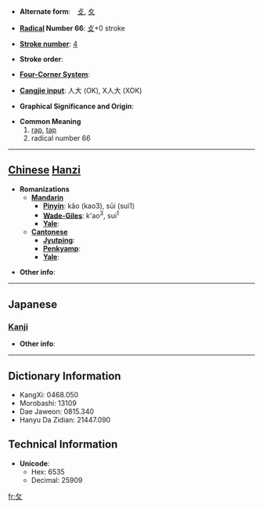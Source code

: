 * '''Alternate form''':　[[攴]], [[夊]]

* '''[[Wiktionary:Chinese radical index| Radical]] Number 66''': [[Wiktionary:Chinese radical index 攴|攴]]+0 stroke

* '''[[Wiktionary:Chinese total strokes index|Stroke number]]''': [[Wiktionary:Chinese total strokes index 4|4]]

* '''Stroke order''': 

* '''[[Wiktionary:Chinese four corner index|Four-Corner System]]''': 

* '''[[Wiktionary:Chinese Cangjie index|Cangjie input]]''': 人大 (OK), X人大 (XOK)

* '''Graphical Significance and Origin''': 

* '''Common Meaning'''
*#[[rap]], [[tap]]
*# radical number 66


----

== [[Chinese]] [[Hanzi]] ==

* '''Romanizations'''
** '''[[Mandarin]]'''
*** '''[[Pinyin]]''': kǎo (kao3), sūi (sui1)
*** '''[[Wade-Giles]]''': k'ao<sup>3</sup>, sui<sup>1</sup>
*** '''[[Yale]]''': 
** '''[[Cantonese]]'''
*** '''[[Jyutping]]''':
*** '''[[Penkyamp]]''': 
*** '''[[Yale]]''': 

* '''Other info''': 

----

==Japanese==
===[[Kanji]]===
{{kanji|on readings=[[ぼく]] (boku), [[はく]] (haku), [[ほく]] (hoku)|kun readings=[[うつ]] (utsu)}}

* '''Other info''':  

----

== Dictionary Information ==

* KangXi: 0468.050
* Morobashi: 13109
* Dae Jaweon: 0815.340
* Hanyu Da Zidian: 21447.090

== Technical Information ==

* '''Unicode''':
** Hex: 6535
** Decimal: 25909

[[fr:攵]]